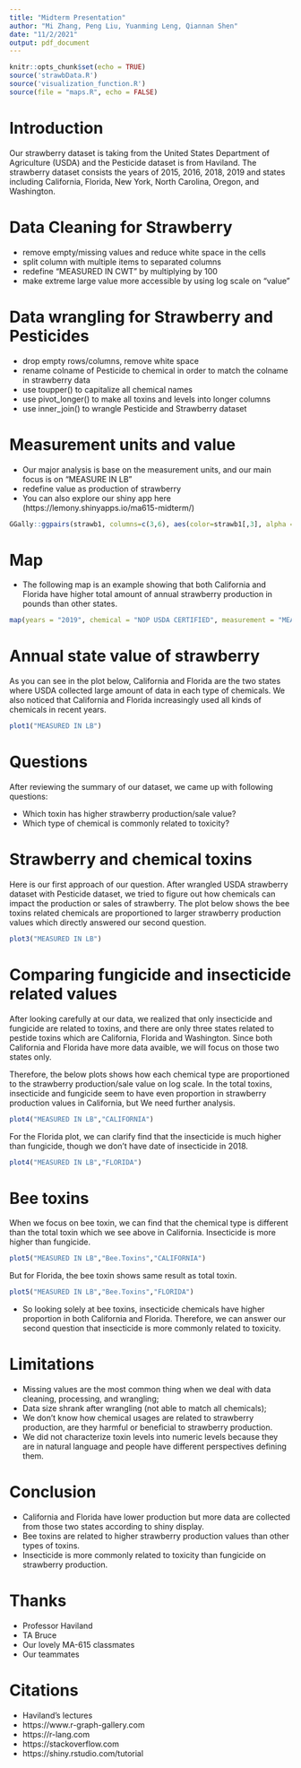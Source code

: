```yaml
---
title: "Midterm Presentation"
author: "Mi Zhang, Peng Liu, Yuanming Leng, Qiannan Shen"
date: "11/2/2021"
output: pdf_document
---
```


```r
knitr::opts_chunk$set(echo = TRUE)
source('strawbData.R')
source('visualization_function.R')
source(file = "maps.R", echo = FALSE)
```

# Introduction
Our strawberry dataset is taking from the United States Department of Agriculture (USDA) and the Pesticide dataset is from Haviland. The strawberry dataset consists the years of 2015, 2016, 2018, 2019 and states including California, Florida, New York, North Carolina, Oregon, and Washington. 

# Data Cleaning for Strawberry
- remove empty/missing values and reduce white space in the cells
- split column with multiple items to separated columns
- redefine "MEASURED IN CWT" by multiplying by 100
- make extreme large value more accessible by using log scale on "value"

# Data wrangling for Strawberry and Pesticides

- drop empty rows/columns, remove white space
- rename colname of Pesticide to chemical in order to match the colname in strawberry data
- use toupper() to capitalize all chemical names 
- use pivot_longer() to make all toxins and levels into longer columns
- use inner_join() to wrangle Pesticide and Strawberry dataset

\newpage

# Measurement units and value {data-background="images/bg-03.png"}

- Our major analysis is base on the measurement units, and our main focus is on "MEASURE IN LB"
- redefine value as production of strawberry
- You can also explore our shiny app here (https://lemony.shinyapps.io/ma615-midterm/)

```r
GGally::ggpairs(strawb1, columns=c(3,6), aes(color=strawb1[,3], alpha = 0.5),lower=list(combo=wrap("facethist", binwidth=0.5)))
```

\newpage

# Map
- The following map is an example showing that both California and Florida have higher total amount of annual strawberry production in pounds than other states.

```r
map(years = "2019", chemical = "NOP USDA CERTIFIED", measurement = "MEASURED IN LB")
```

\newpage

# Annual state value of strawberry

As you can see in the plot below, California and Florida are the two states where USDA collected large amount of data in each type of chemicals. We also noticed that California and Florida increasingly used all kinds of chemicals in recent years. 

```r
plot1("MEASURED IN LB")
```


# Questions 

After reviewing the summary of our dataset, we came up with following questions:

- Which toxin has higher strawberry production/sale value?
- Which type of chemical is commonly related to toxicity?

\newpage

# Strawberry and chemical toxins

Here is our first approach of our question. After wrangled USDA strawberry dataset with Pesticide dataset, we tried to figure out how chemicals can impact the production or sales of strawberry. The plot below shows the bee toxins related chemicals are proportioned to larger strawberry production values which directly answered our second question.

```r
plot3("MEASURED IN LB")
```

\newpage

# Comparing fungicide and insecticide related values
After looking carefully at our data, we realized that only insecticide and fungicide are related to toxins, and there are only three states related to pestide toxins which are California, Florida and Washington. Since both California and Florida have more data avaible, we will focus on those two states only. 

Therefore, the below plots shows how each chemical type are proportioned to the strawberry production/sale value on log scale. In the total toxins, insecticide and fungicide seem to have even proportion in strawberry production values in California, but We need further analysis.  
```r
plot4("MEASURED IN LB","CALIFORNIA")
```


For the Florida plot, we can clarify find that the insecticide is much higher than fungicide, though we don't have date of insecticide in 2018.
```r
plot4("MEASURED IN LB","FLORIDA")
```

\newpage

# Bee toxins
When we focus on bee toxin, we can find that the chemical type is different than the total toxin which we see above in California. Insecticide is more higher than fungicide.
```r
plot5("MEASURED IN LB","Bee.Toxins","CALIFORNIA")
```


But for Florida, the bee toxin shows same result as total toxin.
```r
plot5("MEASURED IN LB","Bee.Toxins","FLORIDA")
```
- So looking solely at bee toxins, insecticide chemicals have higher proportion in both California and Florida. Therefore, we can answer our second question that insecticide is more commonly related to toxicity. 

\newpage

# Limitations {data-background="images/bg-04.png"}

- Missing values are the most common thing when we deal with data cleaning, processing, and wrangling;
- Data size shrank after wrangling (not able to match all chemicals);
- We don't know how chemical usages are related to strawberry production, are they harmful or beneficial to strawberry production.
- We did not characterize toxin levels into numeric levels because they are in natural language and people have different perspectives defining them.


# Conclusion {data-background="images/bg-04.png"}

- California and Florida have lower production but more data are collected from those two states according to shiny display.
- Bee toxins are related to higher strawberry production values than other types of toxins.
- Insecticide is more commonly related to toxicity than fungicide on strawberry production.

# Thanks

- Professor Haviland 
- TA Bruce 
- Our lovely MA-615 classmates
- Our teammates

# Citations

- Haviland's lectures
- https://www.r-graph-gallery.com
- https://r-lang.com
- https://stackoverflow.com
- https://shiny.rstudio.com/tutorial


